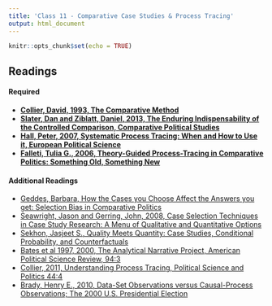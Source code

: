 ```yaml
---
title: 'Class 11 - Comparative Case Studies & Process Tracing'
output: html_document
---
```


```r
knitr::opts_chunk$set(echo = TRUE)
```

## Readings
#### Required
- **[Collier, David, 1993, The Comparative Method](Classes/Class_11/Readings/Collier_1993.pdf)**
- **[Slater, Dan and Ziblatt, Daniel, 2013, The Enduring Indispensability of the Controlled Comparison, Comparative Political Studies](Classes/Class_11/Readings/Slater and Ziblatt 2013.pdf)**
- **[Hall, Peter, 2007, Systematic Process Tracing: When and How to Use it, European Political Science](Classes/Class_11/Readings/Hall on process tracing.pdf)**
- **[Falleti, Tulia G., 2006, Theory-Guided Process-Tracing in Comparative Politics: Something Old, Something New](Classes/Class_11/Readings/Falleti Theory Guiding Process Tracing.pdf)**

#### Additional Readings
- [Geddes, Barbara, How the Cases you Choose Affect the Answers you get: Selection Bias in Comparative Politics](Classes/Class_11/Readings/Geddes.pdf)
- [Seawright, Jason and Gerring, John, 2008, Case Selection Techniques in Case Study Research: A Menu of Qualitative and Quantitative Options](Classes/Class_11/Readings/Seawright and Gerring Case Selection.pdf)
- [Sekhon, Jasjeet S., Quality Meets Quantity: Case Studies, Conditional Probability, and Counterfactuals](Classes/Class_11/Readings/Sekhon 2004 for Comparative Cases Week.pdf)
- [Bates et al 1997, 2000, The Analytical Narrative Project, American Political Science Review, 94:3](Classes/Class_11/Readings/Bates et al 1997.pdf)
- [Collier, 2011, Understanding Process Tracing, Political Science and Politics 44:4](Classes/Class_11/Readings/Collier 2011.pdf)
- [Brady, Henry E., 2010, Data-Set Observations versus Causal-Process Observations; The 2000 U.S. Presidential Election](Classes/Class_11/Readings/Brady 2010.pdf)

<!-- ## [Lecture Slides](Classes/Class_11/Slides_Comparative_Process_v1.pdf) -->

<!-- ## [Lab Exercise to Complete during Class](Classes/Class_11/Lab_Exercise/Exercise_Cases_v6.pdf) -->

<!-- ## Replication Exercise -->
<!-- - [Exercise](Classes/Class_11/Replication/Replication_Comparative_v1.pdf) -->
<!-- - [Paper - Levitsky, S. and Way, L., 2010, Beyond Patronage: Ruling Party Cohesion and Authoritarian Stability](https://github.com/JonnyPhillips/Methods_III/blob/master/Classes/Class_11/Replication/Levitsky_and_Way.pdf) -->
